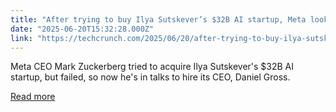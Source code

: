 ```yaml
---
title: "After trying to buy Ilya Sutskever’s $32B AI startup, Meta looks to hire its CEO"
date: "2025-06-20T15:32:28.000Z"
link: "https://techcrunch.com/2025/06/20/after-trying-to-buy-ilya-sutskevers-32b-ai-startup-meta-looks-to-hire-its-ceo/"
---
```


Meta CEO Mark Zuckerberg tried to acquire Ilya Sutskever's $32B AI startup, but failed, so now he's in talks to hire its CEO, Daniel Gross.

[Read more](https://techcrunch.com/2025/06/20/after-trying-to-buy-ilya-sutskevers-32b-ai-startup-meta-looks-to-hire-its-ceo/)
